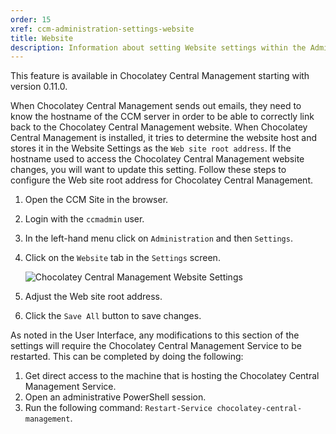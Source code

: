 ---
order: 15
xref: ccm-administration-settings-website
title: Website
description: Information about setting Website settings within the Administration Settings screen
---

<Callout type="info">
    This feature is available in Chocolatey Central Management starting with version 0.11.0.
</Callout>

When Chocolatey Central Management sends out emails, they need to know the hostname of the CCM server in order to be able to correctly link back to the Chocolatey Central Management website. When Chocolatey Central Management is installed, it tries to determine the website host and stores it in the Website Settings as the `Web site root address`. If the hostname used to access the Chocolatey Central Management website changes, you will want to update this setting. Follow these steps to configure the Web site root address for Chocolatey Central Management.

1. Open the CCM Site in the browser.
1. Login with the `ccmadmin` user.
1. In the left-hand menu click on `Administration` and then `Settings`.
1. Click on the `Website` tab in the `Settings` screen.

    ![Chocolatey Central Management Website Settings](/images/ccm-playwright/administration/settings/tab-website.png)

1. Adjust the Web site root address.
1. Click the `Save All` button to save changes.

As noted in the User Interface, any modifications to this section of the settings will require the Chocolatey Central Management Service to be restarted.  This can be completed by doing the following:

1. Get direct access to the machine that is hosting the Chocolatey Central Management Service.
1. Open an administrative PowerShell session.
1. Run the following command: `Restart-Service chocolatey-central-management`.
